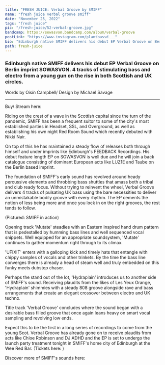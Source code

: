 ---
title: "FRESH JUICE: Verbal Groove by SMIFF"
name: "fresh juice verbal groove smiff"
date: "November 25, 2022"
tags: "fresh juice"
pic: "/fresh-juice/52-verbal-groove.jpg"
bandcamp: https://sowasvon.bandcamp.com/album/verbal-groove
postLink: "https://www.instagram.com/plantbassd___"
bio: "Edinburgh native SMIFF delivers his debut EP Verbal Groove on Berlin imprint SOWASVON. 4 tracks of stimulating bass and electro from a young gun on the rise in both Scottish and UK circles"
path: fresh-juice
---

### Edinburgh native SMIFF delivers his debut EP Verbal Groove on Berlin imprint SOWASVON. 4 tracks of stimulating bass and electro from a young gun on the rise in both Scottish and UK circles.

<p className="smallText">Words by Oisín Campbell/ Design by Michael Savage</p>

<hr />

<BandCamp src="album=2355973135" />

Buy/ Stream here: <HoverLink url="sowasvon.bandcamp.com/album/verbal-groove" external inline />

Riding on the crest of a wave in the Scottish capital since the turn of the pandemic, SMIFF has been a frequent suitor to some of the city's most established parties in Headset, SSL, and Overground, as well as establishing his own night Red Room Sound which recently debuted with Nikki Nair.

On top of this he has maintained a steady flow of releases both through himself and under imprints like Edinburgh's FEEDBACK Recordings. His debut feature length EP on SOWASVON is well due and he will join a back catalogue consisting of dominant European acts like LUZ1E and Taube on the Berlin based imprint.

The foundation of SMIFF's early sound has revolved around heady percussive elements and throbbing bass shuttles that amass both a tribal and club ready focus. Without trying to reinvent the wheel, Verbal Groove delivers 4 tracks of pulsating UK bass using the bare necessities to deliver an unmistakable bodily groove with every rhythm. The EP cements the notion of less being more and once you lock in on the right grooves, the rest tends to follow.

<Picture src="/fresh-juice/52-sneakys.jpg" alt="Smiff cover pic" size={1200} />
<p className="smallText">(Pictured: SMIFF in action)</p>

Opening track 'Mutate' steadies with an Eastern inspired hand drum pattern that is pedestalled by humming bass lines and well sequenced vocal snippets. Well equipped for an appropriate soundsystem, 'Mutate' continues to gather momentum right through to its climax.

'UFIXIT' enters with a galloping kick and timely hats that entangle with chippy samples of vocals and other trinkets. By the time the bass line converges there is already a head of steam well and truly embedded on this funky meets dubstep chaser.

Perhaps the stand out of the lot, 'Hydraplain' introduces us to another side of SMIFF's sound. Receiving plaudits from the likes of Les Yeux Orange, 'Hydraplain' shimmies with a steady 808 groove alongside rave and bass arrangements that create an elegant crossover between electro and UK techno.

<Picture src="/fresh-juice/52-blur.jpg" alt="Smiff DJing pic" size={1200} />

Title track 'Verbal Groove' concludes where the sound began with a desirable bass filled groove that once again leans heavy on smart vocal sampling and revolving low ends.

Expect this to be the first in a long series of recordings to come from the young Scot. Verbal Groove has already gone on to receive plaudits from acts like Chloe Robinson and DJ ADHD and the EP is set to undergo the launch party treatment tonight in SMIFF's home city of Edinburgh at the Wee Red Bar.
(Tickets here: <HoverLink url="ra.co/events/1607808" external inline />)

Discover more of SMIFF's sounds here: <HoverLink url="smiffbreaks.bandcamp.com/" external inline />
